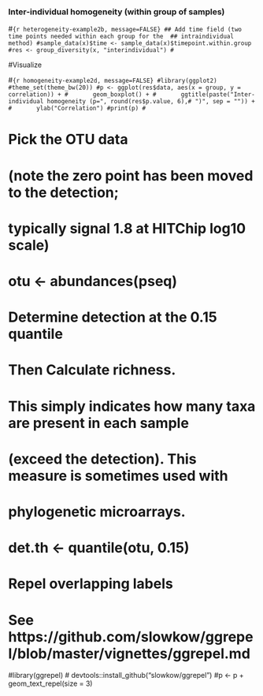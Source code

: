 ### Inter-individual homogeneity (within group of samples)


#```{r heterogeneity-example2b, message=FALSE}
## Add time field (two time points needed within each group for the 
## intraindividual method)
#sample_data(x)$time <- sample_data(x)$timepoint.within.group
#res <- group_diversity(x, "interindividual")
#```


#Visualize

#```{r homogeneity-example2d, message=FALSE}
#library(ggplot2)
#theme_set(theme_bw(20))
#p <- ggplot(res$data, aes(x = group, y = correlation)) +
#       geom_boxplot() +
#       ggtitle(paste("Inter-individual homogeneity (p=", round(res$p.value, 6),# ")", sep = "")) +
#       ylab("Correlation")
#print(p)
#```


# Pick the OTU data
# (note the zero point has been moved to the detection;
#  typically signal 1.8 at HITChip log10 scale)
# otu <- abundances(pseq)

# Determine detection at the 0.15 quantile
# Then Calculate richness.
# This simply indicates how many taxa are present in each sample
# (exceed the detection). This measure is sometimes used with
# phylogenetic microarrays.
# det.th <- quantile(otu, 0.15)

# Repel overlapping labels
# See https://github.com/slowkow/ggrepel/blob/master/vignettes/ggrepel.md
#library(ggrepel) # devtools::install_github("slowkow/ggrepel")
#p <- p + geom_text_repel(size = 3)

